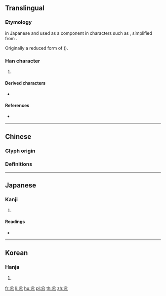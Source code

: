 {{character info/new}}
{{also|匆|怱|悤|总}}

==Translingual==

===Etymology===
{{Han simp|悤|f=囪|t=公}} in Japanese {{w|shinjitai}} and used as a component in characters such as {{l|mul|総}}, simplified from {{l|mul|總}}.

Originally a reduced form of {{l|mul|怱}} ({{Han compound|匆|心}}).

===Han character===
{{Han char|rn=61|rad=心|as=04|sn=7|four=|canj=CIP|ids=⿱公心}}

# {{alt-form|lang=mul|[[怱]]/[[匆]]}}

====Derived characters====
* {{l|mul|[[総]], [[聡]], [[倊]], [[捴]], [[棇]], [[焧]], [[㥖]], [[䐋]], [[䙂]], [[𢃧]], [[𢛌]], [[𤗉]], [[𤥼]], [[𧗺]], [[𧩟]], [[𨌪]], [[𨨟]], [[𫃄]], [[𩣭]], [[𩭤]], [[𢈳]], [[𪠎]], [[𥮨]], [[䓗]], [[𢚱]]}}

====References====
* {{Han ref|kx=0377.260|dkj=10366|dj=0705.130|hdz=42274.070|uh=5FE9|ud=24553}}

----

==Chinese==

===Glyph origin===
{{Han etym}}

===Definitions===
{{zh-see|匆|v|[[hastily]], [[hurriedly]]}}

----

==Japanese==

===Kanji===
{{ja-kanji|grade=|rs=心04}}

# {{alt-form|lang=ja|[[怱]]/[[匆]]}} {{gloss|to [[rush]], to be in a [[hurry]]}}

====Readings====
* {{ja-readings|on=[[そう]] (sō)|kun=[[にわか]] (niwaka), [[あわてる]] (awateru)}}

----

==Korean==

===Hanja===
{{ko-hanja|hangeul=총|rv=chong|mr=ch'ong}}

# {{defn|lang=ko|sort=心04}}

[[fr:忩]]
[[li:忩]]
[[hu:忩]]
[[pl:忩]]
[[th:忩]]
[[zh:忩]]